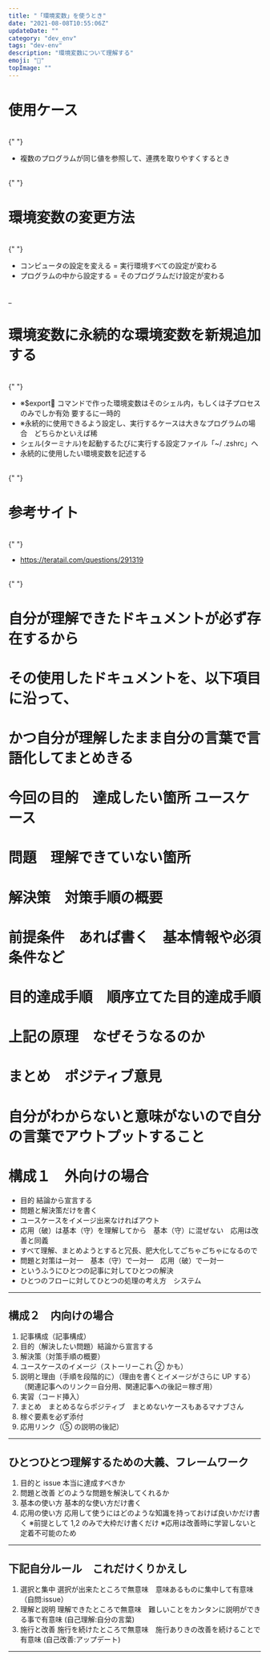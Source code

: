 ```yaml
---
title: "「環境変数」を使うとき"
date: "2021-08-08T10:55:06Z"
updateDate: ""
category: "dev_env"
tags: "dev-env"
description: "環境変数について理解する"
emoji: "🙂"
topImage: ""
---
```


# 使用ケース

<br />{" "}

- 複数のプログラムが同じ値を参照して、連携を取りやすくするとき

<br />{" "}

# 環境変数の変更方法

<br />{" "}

- コンピュータの設定を変える = 実行環境すべての設定が変わる
- プログラムの中から設定する = そのプログラムだけ設定が変わる

<br /> _

# 環境変数に永続的な環境変数を新規追加する

<br />{" "}

- ※$export コマンドで作った環境変数はそのシェル内，もしくは子プロセスのみでしか有効 要するに一時的
- ※永続的に使用できるよう設定し、実行するケースは大きなプログラムの場合　どちらかといえば稀
- シェル(ターミナル)を起動するたびに実行する設定ファイル「~/ .zshrc」へ
- 永続的に使用したい環境変数を記述する

<br />{" "}

# 参考サイト

<br />{" "}

- https://teratail.com/questions/291319

<br />{" "}

# 自分が理解できたドキュメントが必ず存在するから

# その使用したドキュメントを、以下項目に沿って、

# かつ自分が理解したまま自分の言葉で言語化してまとめきる

# 今回の目的　達成したい箇所 ユースケース

# 問題　理解できていない箇所

# 解決策　対策手順の概要

# 前提条件　あれば書く　基本情報や必須条件など

# 目的達成手順　順序立てた目的達成手順

# 上記の原理　なぜそうなるのか

# まとめ　ポジティブ意見

# 自分がわからないと意味がないので自分の言葉でアウトプットすること

# 構成１　外向けの場合

- 目的 結論から宣言する
- 問題と解決策だけを書く
- ユースケースをイメージ出来なければアウト
- 応用（破）は基本（守）を理解してから　基本（守）に混ぜない　応用は改善と同義
- すべて理解、まとめようとすると冗長、肥大化してごちゃごちゃになるので
- 問題と対策は一対一　基本（守）で一対一　応用（破）で一対一
- というふうにひとつの記事に対してひとつの解決
- ひとつのフローに対してひとつの処理の考え方　システム

---

## 構成２　内向けの場合

1. 記事構成（記事構成）
2. 目的（解決したい問題）結論から宣言する
3. 解決策（対策手順の概要）
4. ユースケースのイメージ（ストーリーこれ ② かも）
5. 説明と理由（手順を段階的に）（理由を書くとイメージがさらに UP する）（関連記事へのリンク＝自分用、関連記事への後記＝稼ぎ用）
6. 実習（コード挿入）
7. まとめ　まとめるならポジティブ　まとめないケースもあるマナブさん
8. 稼ぐ要素を必ず添付
9. 応用リンク（⑤ の説明の後記）

---

## ひとつひとつ理解するための大義、フレームワーク

1. 目的と issue 本当に達成すべきか
2. 問題と改善 どのような問題を解決してくれるか
3. 基本の使い方 基本的な使い方だけ書く
4. 応用の使い方 応用して使うにはどのような知識を持っておけば良いかだけ書く
   ※前提として 1,2 のみで大枠だけ書くだけ
   ※応用は改善時に学習しないと定着不可能のため

---

## 下記自分ルール　これだけくりかえし

1. 選択と集中 選択が出来たところで無意味　意味あるものに集中して有意味　（自問:issue）
2. 理解と説明 理解できたところで無意味　難しいことをカンタンに説明ができる事で有意味 (自己理解:自分の言葉)
3. 施行と改善 施行を続けたところで無意味　施行ありきの改善を続けることで有意味 (自己改善:アップデート)

---
